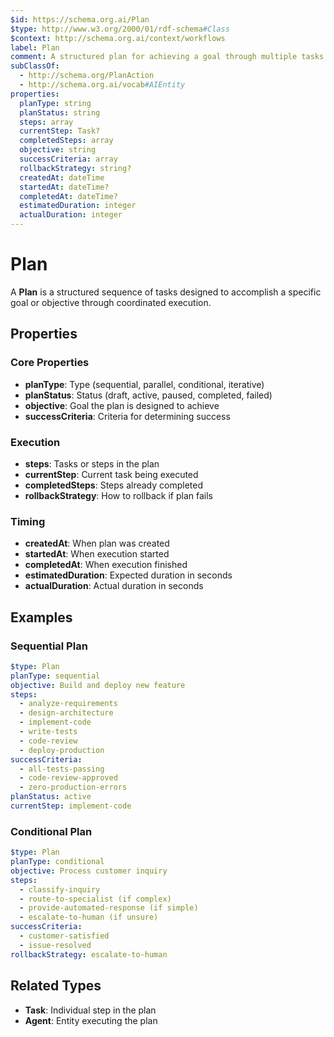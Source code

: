 ```yaml
---
$id: https://schema.org.ai/Plan
$type: http://www.w3.org/2000/01/rdf-schema#Class
$context: http://schema.org.ai/context/workflows
label: Plan
comment: A structured plan for achieving a goal through multiple tasks
subClassOf:
  - http://schema.org/PlanAction
  - http://schema.org.ai/vocab#AIEntity
properties:
  planType: string
  planStatus: string
  steps: array
  currentStep: Task?
  completedSteps: array
  objective: string
  successCriteria: array
  rollbackStrategy: string?
  createdAt: dateTime
  startedAt: dateTime?
  completedAt: dateTime?
  estimatedDuration: integer
  actualDuration: integer
---
```


# Plan

A **Plan** is a structured sequence of tasks designed to accomplish a specific goal or objective through coordinated execution.

## Properties

### Core Properties

- **planType**: Type (sequential, parallel, conditional, iterative)
- **planStatus**: Status (draft, active, paused, completed, failed)
- **objective**: Goal the plan is designed to achieve
- **successCriteria**: Criteria for determining success

### Execution

- **steps**: Tasks or steps in the plan
- **currentStep**: Current task being executed
- **completedSteps**: Steps already completed
- **rollbackStrategy**: How to rollback if plan fails

### Timing

- **createdAt**: When plan was created
- **startedAt**: When execution started
- **completedAt**: When execution finished
- **estimatedDuration**: Expected duration in seconds
- **actualDuration**: Actual duration in seconds

## Examples

### Sequential Plan

```yaml
$type: Plan
planType: sequential
objective: Build and deploy new feature
steps:
  - analyze-requirements
  - design-architecture
  - implement-code
  - write-tests
  - code-review
  - deploy-production
successCriteria:
  - all-tests-passing
  - code-review-approved
  - zero-production-errors
planStatus: active
currentStep: implement-code
```

### Conditional Plan

```yaml
$type: Plan
planType: conditional
objective: Process customer inquiry
steps:
  - classify-inquiry
  - route-to-specialist (if complex)
  - provide-automated-response (if simple)
  - escalate-to-human (if unsure)
successCriteria:
  - customer-satisfied
  - issue-resolved
rollbackStrategy: escalate-to-human
```

## Related Types

- **Task**: Individual step in the plan
- **Agent**: Entity executing the plan
